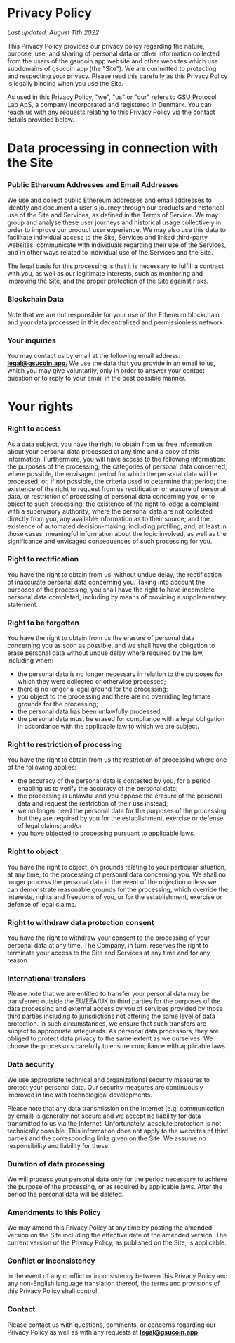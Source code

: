 # Privacy Policy

_Last updated: August 11th 2022_

This Privacy Policy provides our privacy policy regarding the nature, purpose, use, and sharing of
personal data or other information collected from the users of the gsucoin.app website and other
websites which use subdomains of gsucoin.app (the "Site"). We are committed to protecting and
respecting your privacy. Please read this carefully as this Privacy Policy is legally binding when
you use the Site.

As used in this Privacy Policy, "we", "us" or "our" refers to GSU Protocol Lab ApS, a company
incorporated and registered in Denmark. You can reach us with any requests relating to this Privacy
Policy via the contact details provided below.

# Data processing in connection with the Site

### Public Ethereum Addresses and Email Addresses

We use and collect public Ethereum addresses and email addresses to identify and document a user's
journey through our products and historical use of the Site and Services, as defined in the Terms of
Service. We may group and analyse these user journeys and historical usage collectively in order to
improve our product user experience. We may also use this data to facilitate individual access to
the Site, Services and linked third-party websites, communicate with individuals regarding their use
of the Services, and in other ways related to individual use of the Services and the Site.

The legal basis for this processing is that it is necessary to fulfill a contract with you, as well
as our legitimate interests, such as monitoring and improving the Site, and the proper protection of
the Site against risks.

### Blockchain Data

Note that we are not responsible for your use of the Ethereum blockchain and your data processed in
this decentralized and permissionless network.

### Your inquiries

You may contact us by email at the following email address:
[**legal@gsucoin.app.**](mailto:legal@gsucoin.app.) We use the data that you provide in an email to
us, which you may give voluntarily, only in order to answer your contact question or to reply to
your email in the best possible manner.

# Your rights

### Right to access

As a data subject, you have the right to obtain from us free information about your personal data
processed at any time and a copy of this information. Furthermore, you will have access to the
following information: the purposes of the processing; the categories of personal data concerned;
where possible, the envisaged period for which the personal data will be processed, or, if not
possible, the criteria used to determine that period; the existence of the right to request from us
rectification or erasure of personal data, or restriction of processing of personal data concerning
you, or to object to such processing; the existence of the right to lodge a complaint with a
supervisory authority; where the personal data are not collected directly from you, any available
information as to their source; and the existence of automated decision-making, including profiling,
and, at least in those cases, meaningful information about the logic involved, as well as the
significance and envisaged consequences of such processing for you.

### Right to rectification

You have the right to obtain from us, without undue delay, the rectification of inaccurate personal
data concerning you. Taking into account the purposes of the processing, you shall have the right to
have incomplete personal data completed, including by means of providing a supplementary statement.

### Right to be forgotten

You have the right to obtain from us the erasure of personal data concerning you as soon as
possible, and we shall have the obligation to erase personal data without undue delay where required
by the law, including when:

- the personal data is no longer necessary in relation to the purposes for which they were collected
  or otherwise processed;
- there is no longer a legal ground for the processing;
- you object to the processing and there are no overriding legitimate grounds for the processing;
- the personal data has been unlawfully processed;
- the personal data must be erased for compliance with a legal obligation in accordance with the
  applicable law to which we are subject.

### Right to restriction of processing

You have the right to obtain from us the restriction of processing where one of the following
applies:

- the accuracy of the personal data is contested by you, for a period enabling us to verify the
  accuracy of the personal data;
- the processing is unlawful and you oppose the erasure of the personal data and request the
  restriction of their use instead;
- we no longer need the personal data for the purposes of the processing, but they are required by
  you for the establishment, exercise or defense of legal claims; and/or
- you have objected to processing pursuant to applicable laws.

### Right to object

You have the right to object, on grounds relating to your particular situation, at any time, to the
processing of personal data concerning you. We shall no longer process the personal data in the
event of the objection unless we can demonstrate reasonable grounds for the processing, which
override the interests, rights and freedoms of you, or for the establishment, exercise or defense of
legal claims.

### Right to withdraw data protection consent

You have the right to withdraw your consent to the processing of your personal data at any time. The
Company, in turn, reserves the right to terminate your access to the Site and Services at any time
and for any reason.

### International transfers

Please note that we are entitled to transfer your personal data may be transferred outside the
EU/EEA/UK to third parties for the purposes of the data processing and external access by you of
services provided by those third parties including to jurisdictions not offering the same level of
data protection. In such circumstances, we ensure that such transfers are subject to appropriate
safeguards. As personal data processors, they are obliged to protect data privacy to the same extent
as we ourselves. We choose the processors carefully to ensure compliance with applicable laws.

### Data security

We use appropriate technical and organizational security measures to protect your personal data. Our
security measures are continuously improved in line with technological developments.

Please note that any data transmission on the Internet (e.g. communication by email) is generally
not secure and we accept no liability for data transmitted to us via the Internet. Unfortunately,
absolute protection is not technically possible. This information does not apply to the websites of
third parties and the corresponding links given on the Site. We assume no responsibility and
liability for these.

### Duration of data processing

We will process your personal data only for the period necessary to achieve the purpose of the
processing, or as required by applicable laws. After the period the personal data will be deleted.

### Amendments to this Policy

We may amend this Privacy Policy at any time by posting the amended version on the Site including
the effective date of the amended version. The current version of the Privacy Policy, as published
on the Site, is applicable.

### Conflict or Inconsistency

In the event of any conflict or inconsistency between this Privacy Policy and any non-English
language translation thereof, the terms and provisions of this Privacy Policy shall control.

### Contact

Please contact us with questions, comments, or concerns regarding our Privacy Policy as well as with
any requests at [**legal@gsucoin.app**](mailto:legal@gsucoin.app).
